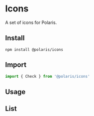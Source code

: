 
<Meta of={IconsStories} />

# Icons

A set of icons for Polaris.

## Install

```
npm install @polaris/icons
```

## Import

```js
import { Check } from '@polaris/icons'
```

## Usage

<Canvas of={IconsStories.Default} />

## List

<Canvas of={IconsStories.List} />
